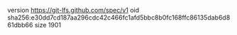 version https://git-lfs.github.com/spec/v1
oid sha256:e30dd7cd187aa296cdc42c466fc1afd5bbc8b0fc168ffc86135dab6d861dbb66
size 1901
